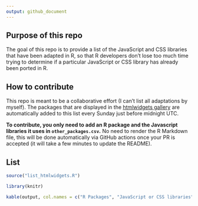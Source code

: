 ```yaml
---
output: github_document
---
```


## Purpose of this repo 

The goal of this repo is to provide a list of the JavaScript and CSS libraries that have been adapted in R, so that R developers don't lose too much time trying to determine if a particular JavaScript or CSS library has already been ported in R. 

## How to contribute

This repo is meant to be a collaborative effort (I can't list all adaptations by myself). The packages that are displayed in the [htmlwidgets gallery](https://gallery.htmlwidgets.org/) are automatically added to this list every Sunday just before midnight UTC. 

**To contribute, you only need to add an R package and the Javascript libraries it uses in `other_packages.csv`.** No need to render the R Markdown file, this will be done automatically via GitHub actions once your PR is accepted (it will take a few minutes to update the README).

## List

```r
source("list_htmlwidgets.R")
```

```r
library(knitr)

kable(output, col.names = c("R Packages", "JavaScript or CSS libraries"))
```

